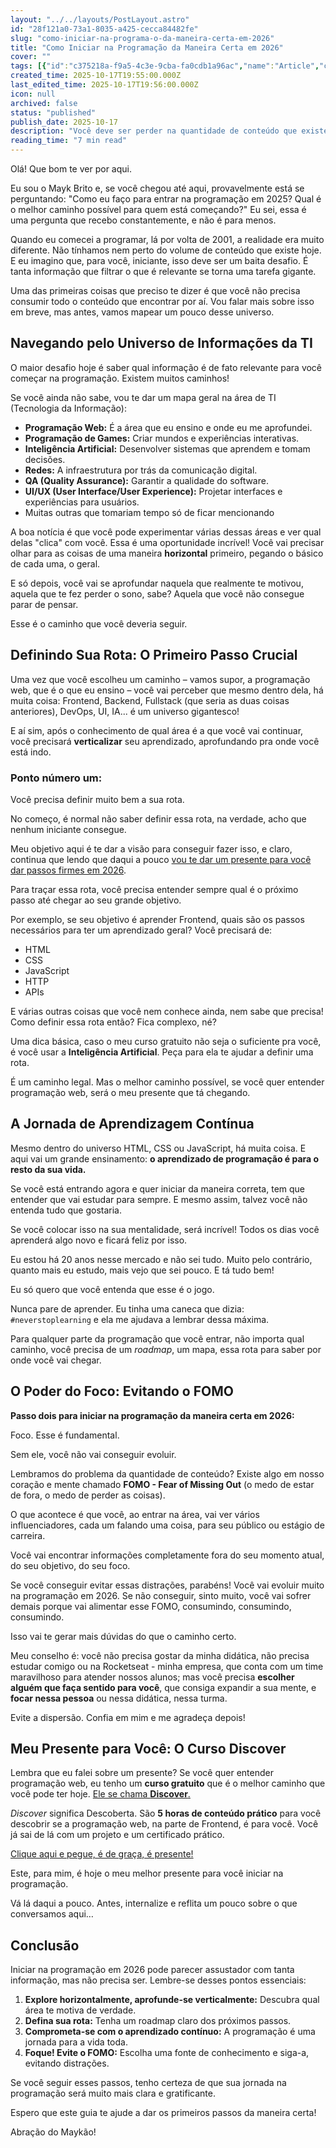 ```yaml
---
layout: "../../layouts/PostLayout.astro"
id: "28f121a0-73a1-8035-a425-cecca84482fe"
slug: "como-iniciar-na-programa-o-da-maneira-certa-em-2026"
title: "Como Iniciar na Programação da Maneira Certa em 2026"
cover: ""
tags: [{"id":"c375218a-f9a5-4c3e-9cba-fa0cdb1a96ac","name":"Article","color":"pink"}]
created_time: 2025-10-17T19:55:00.000Z
last_edited_time: 2025-10-17T19:56:00.000Z
icon: null
archived: false
status: "published"
publish_date: 2025-10-17
description: "Você deve ser perder na quantidade de conteúdo que existe por aí, não é? Uma das primeiras coisas que preciso te dizer é que você não precisa consumir todo o conteúdo que encontrar por aí. Vou falar mais sobre isso em breve, mas antes, vamos mapear um pouco desse universo."
reading_time: "7 min read"
---
```



Olá! Que bom te ver por aqui. 


Eu sou o Mayk Brito e, se você chegou até aqui, provavelmente está se perguntando: "Como eu faço para entrar na programação em 2025? Qual é o melhor caminho possível para quem está começando?" Eu sei, essa é uma pergunta que recebo constantemente, e não é para menos.


Quando eu comecei a programar, lá por volta de 2001, a realidade era muito diferente. Não tínhamos nem perto do volume de conteúdo que existe hoje. E eu imagino que, para você, iniciante, isso deve ser um baita desafio. É tanta informação que filtrar o que é relevante se torna uma tarefa gigante. 


Uma das primeiras coisas que preciso te dizer é que você não precisa consumir todo o conteúdo que encontrar por aí. Vou falar mais sobre isso em breve, mas antes, vamos mapear um pouco desse universo.


## Navegando pelo Universo de Informações da TI


O maior desafio hoje é saber qual informação é de fato relevante para você começar na programação. Existem muitos caminhos! 


Se você ainda não sabe, vou te dar um mapa geral na área de TI (Tecnologia da Informação):

- **Programação Web:** É a área que eu ensino e onde eu me aprofundei.
- **Programação de Games:** Criar mundos e experiências interativas.
- **Inteligência Artificial:** Desenvolver sistemas que aprendem e tomam decisões.
- **Redes:** A infraestrutura por trás da comunicação digital.
- **QA (Quality Assurance):** Garantir a qualidade do software.
- **UI/UX (User Interface/User Experience):** Projetar interfaces e experiências para usuários.
- Muitas outras que tomariam tempo só de ficar mencionando

A boa notícia é que você pode experimentar várias dessas áreas e ver qual delas "clica" com você. Essa é uma oportunidade incrível! Você vai precisar olhar para as coisas de uma maneira **horizontal** primeiro, pegando o básico de cada uma, o geral. 


E só depois, você vai se aprofundar naquela que realmente te motivou, aquela que te fez perder o sono, sabe? Aquela que você não consegue parar de pensar. 


Esse é o caminho que você deveria seguir.


## Definindo Sua Rota: O Primeiro Passo Crucial


Uma vez que você escolheu um caminho – vamos supor, a programação web, que é o que eu ensino – você vai perceber que mesmo dentro dela, há muita coisa: Frontend, Backend, Fullstack (que seria as duas coisas anteriores), DevOps, UI, IA... é um universo gigantesco! 


E aí sim, após o conhecimento de qual área é a que você vai continuar, você precisará **verticalizar** seu aprendizado, aprofundando pra onde você está indo.


### **Ponto número um:** 


Você precisa definir muito bem a sua rota. 


No começo, é normal não saber definir essa rota, na verdade, acho que nenhum iniciante consegue. 


Meu objetivo aqui é te dar a visão para conseguir fazer isso, e claro, continua que lendo que daqui a pouco [vou te dar um presente para você dar passos firmes em 2026](https://discover.maykbrito.dev/).


Para traçar essa rota, você precisa entender sempre qual é o próximo passo até chegar ao seu grande objetivo. 


Por exemplo, se seu objetivo é aprender Frontend, quais são os passos necessários para ter um aprendizado geral? Você precisará de:

- HTML
- CSS
- JavaScript
- HTTP
- APIs

E várias outras coisas que você nem conhece ainda, nem sabe que precisa! Como definir essa rota então? Fica complexo, né?


Uma dica básica, caso o meu curso gratuito não seja o suficiente pra você, é você usar a **Inteligência Artificial**. Peça para ela te ajudar a definir uma rota. 


É um caminho legal. Mas o melhor caminho possível, se você quer entender programação web, será o meu presente que tá chegando.


## A Jornada de Aprendizagem Contínua


Mesmo dentro do universo HTML, CSS ou JavaScript, há muita coisa. E aqui vai um grande ensinamento: **o aprendizado de programação é para o resto da sua vida.** 


Se você está entrando agora e quer iniciar da maneira correta, tem que entender que vai estudar para sempre. E mesmo assim, talvez você não entenda tudo que gostaria.


Se você colocar isso na sua mentalidade, será incrível! Todos os dias você aprenderá algo novo e ficará feliz por isso. 


Eu estou há 20 anos nesse mercado e não sei tudo. Muito pelo contrário, quanto mais eu estudo, mais vejo que sei pouco. E tá tudo bem! 


Eu só quero que você entenda que esse é o jogo. 


Nunca pare de aprender. Eu tinha uma caneca que dizia: `#neverstoplearning` e ela me ajudava a lembrar dessa máxima.


Para qualquer parte da programação que você entrar, não importa qual caminho, você precisa de um _roadmap_, um mapa, essa rota para saber por onde você vai chegar.


## O Poder do Foco: Evitando o FOMO


**Passo dois para iniciar na programação da maneira certa em 2026:** 


Foco. Esse é fundamental. 


Sem ele, você não vai conseguir evoluir.


Lembramos do problema da quantidade de conteúdo?  Existe algo em nosso coração e mente chamado **FOMO - Fear of Missing Out** (o medo de estar de fora, o medo de perder as coisas). 


O que acontece é que você, ao entrar na área, vai ver vários influenciadores, cada um falando uma coisa, para seu público ou estágio de carreira. 


Você vai encontrar informações completamente fora do seu momento atual, do seu objetivo, do seu foco.


Se você conseguir evitar essas distrações, parabéns! Você vai evoluir muito na programação em 2026. Se não conseguir, sinto muito, você vai sofrer demais porque vai alimentar esse FOMO, consumindo, consumindo, consumindo. 


Isso vai te gerar mais dúvidas do que o caminho certo.


Meu conselho é: você não precisa gostar da minha didática, não precisa estudar comigo ou na Rocketseat - minha empresa, que conta com um time maravilhoso para atender nossos alunos; mas você precisa **escolher alguém que faça sentido para você**, que consiga expandir a sua mente, e **focar nessa pessoa** ou nessa didática, nessa turma. 


Evite a dispersão. Confia em mim e me agradeça depois!


## Meu Presente para Você: O Curso Discover


Lembra que eu falei sobre um presente? Se você quer entender programação web, eu tenho um **curso gratuito** que é o melhor caminho que você pode ter hoje. [Ele se chama ](https://discover.maykbrito.dev/)[**Discover**](https://discover.maykbrito.dev/)[.](https://discover.maykbrito.dev/)


_Discover_ significa Descoberta. São **5 horas de conteúdo prático** para você descobrir se a programação web, na parte de Frontend, é para você. Você já sai de lá com um projeto e um certificado prático.


[Clique aqui e pegue, é de graça, é presente!](https://discover.maykbrito.dev/)


Este, para mim, é hoje o meu melhor presente para você iniciar na programação. 


Vá lá daqui a pouco. Antes, internalize e reflita um pouco sobre o que conversamos aqui…


## Conclusão


Iniciar na programação em 2026 pode parecer assustador com tanta informação, mas não precisa ser. Lembre-se desses pontos essenciais:

1. **Explore horizontalmente, aprofunde-se verticalmente:** Descubra qual área te motiva de verdade.
2. **Defina sua rota:** Tenha um roadmap claro dos próximos passos.
3. **Comprometa-se com o aprendizado contínuo:** A programação é uma jornada para a vida toda.
4. **Foque! Evite o FOMO:** Escolha uma fonte de conhecimento e siga-a, evitando distrações.

Se você seguir esses passos, tenho certeza de que sua jornada na programação será muito mais clara e gratificante. 


Espero que este guia te ajude a dar os primeiros passos da maneira certa!


Abração do Maykão!


